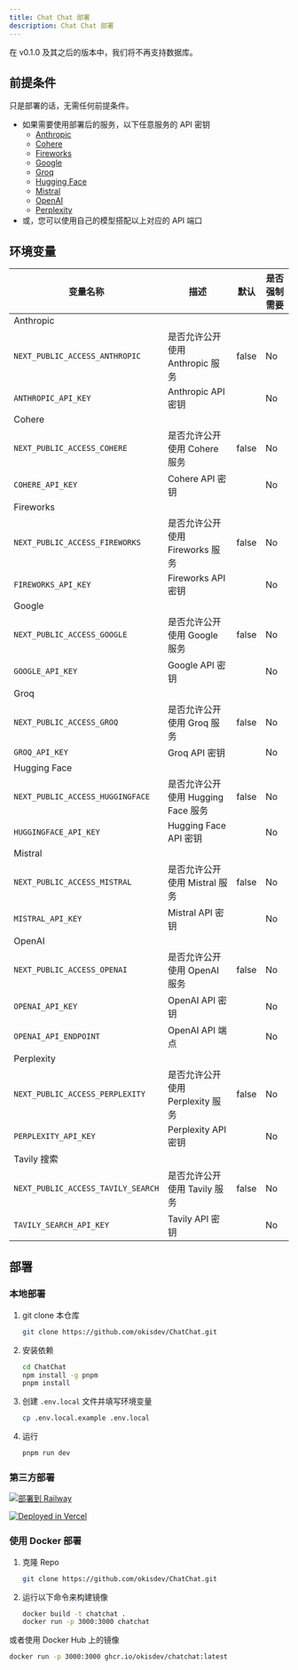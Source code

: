 ```yaml
---
title: Chat Chat 部署
description: Chat Chat 部署
---
```



<Callout type="warning">

在 v0.1.0 及其之后的版本中，我们将不再支持数据库。

</Callout>

## 前提条件

<Callout type="info">

只是部署的话，无需任何前提条件。

</Callout>

-   如果需要使用部署后的服务，以下任意服务的 API 密钥
    -   [Anthropic](https://anthropic.com)
    -   [Cohere](https://cohere.ai)
    -   [Fireworks](https://fireworks.ai)
    -   [Google](https://ai.google.dev)
    -   [Groq](https://groq.com)
    -   [Hugging Face](https://huggingface.co)
    -   [Mistral](https://mistral.com)
    -   [OpenAI](https://openai.com)
    -   [Perplexity](https://perplexity.com)
-   或，您可以使用自己的模型搭配以上对应的 API 端口

## 环境变量

| 变量名称                           | 描述                               | 默认  | 是否强制需要 |
| ---------------------------------- | ---------------------------------- | ----- | ------------ |
| Anthropic                          |                                    |       |              |
| `NEXT_PUBLIC_ACCESS_ANTHROPIC`     | 是否允许公开使用 Anthropic 服务    | false | No           |
| `ANTHROPIC_API_KEY`                | Anthropic API 密钥                 |       | No           |
| Cohere                             |                                    |       |              |
| `NEXT_PUBLIC_ACCESS_COHERE`        | 是否允许公开使用 Cohere 服务       | false | No           |
| `COHERE_API_KEY`                   | Cohere API 密钥                    |       | No           |
| Fireworks                          |                                    |       |              |
| `NEXT_PUBLIC_ACCESS_FIREWORKS`     | 是否允许公开使用 Fireworks 服务    | false | No           |
| `FIREWORKS_API_KEY`                | Fireworks API 密钥                 |       | No           |
| Google                             |                                    |       |              |
| `NEXT_PUBLIC_ACCESS_GOOGLE`        | 是否允许公开使用 Google 服务       | false | No           |
| `GOOGLE_API_KEY`                   | Google API 密钥                    |       | No           |
| Groq                               |                                    |       |              |
| `NEXT_PUBLIC_ACCESS_GROQ`          | 是否允许公开使用 Groq 服务         | false | No           |
| `GROQ_API_KEY`                     | Groq API 密钥                      |       | No           |
| Hugging Face                       |                                    |       |              |
| `NEXT_PUBLIC_ACCESS_HUGGINGFACE`   | 是否允许公开使用 Hugging Face 服务 | false | No           |
| `HUGGINGFACE_API_KEY`              | Hugging Face API 密钥              |       | No           |
| Mistral                            |                                    |       |              |
| `NEXT_PUBLIC_ACCESS_MISTRAL`       | 是否允许公开使用 Mistral 服务      | false | No           |
| `MISTRAL_API_KEY`                  | Mistral API 密钥                   |       | No           |
| OpenAI                             |                                    |       |              |
| `NEXT_PUBLIC_ACCESS_OPENAI`        | 是否允许公开使用 OpenAI 服务       | false | No           |
| `OPENAI_API_KEY`                   | OpenAI API 密钥                    |       | No           |
| `OPENAI_API_ENDPOINT`              | OpenAI API 端点                    |       | No           |
| Perplexity                         |                                    |       |              |
| `NEXT_PUBLIC_ACCESS_PERPLEXITY`    | 是否允许公开使用 Perplexity 服务   | false | No           |
| `PERPLEXITY_API_KEY`               | Perplexity API 密钥                |       | No           |
| Tavily 搜索                        |                                    |       |              |
| `NEXT_PUBLIC_ACCESS_TAVILY_SEARCH` | 是否允许公开使用 Tavily 服务       | false | No           |
| `TAVILY_SEARCH_API_KEY`            | Tavily API 密钥                    |       | No           |

## 部署

### 本地部署

1. git clone 本仓库

    ```bash
    git clone https://github.com/okisdev/ChatChat.git
    ```

2. 安装依赖

    ```bash
    cd ChatChat
    npm install -g pnpm
    pnpm install
    ```

3. 创建 `.env.local` 文件并填写环境变量

    ```bash
    cp .env.local.example .env.local
    ```

4. 运行

    ```bash
    pnpm run dev
    ```

### 第三方部署

[![部署到 Railway](https://railway.app/button.svg)](https://railway.app/template/-WWW5r)

[![Deployed in Vercel](https://vercel.com/button)](https://vercel.com/import/project?template=https://github.com/okisdev/ChatChat)

### 使用 Docker 部署

1. 克隆 Repo

    ```bash
    git clone https://github.com/okisdev/ChatChat.git
    ```

2. 运行以下命令来构建镜像

    ```bash
    docker build -t chatchat .
    docker run -p 3000:3000 chatchat
    ```

或者使用 Docker Hub 上的镜像

```bash
docker run -p 3000:3000 ghcr.io/okisdev/chatchat:latest
```
